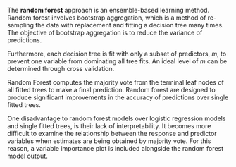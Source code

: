 The **random forest** approach is an ensemble-based learning method. Random forest involves bootstrap aggregation, which is a method of re-sampling the data with replacement and fitting a decision tree many times. The objective of bootstrap aggregation is to reduce the variance of predictions. 

Furthermore, each decision tree is fit with only a subset of predictors, $m$, to prevent one variable from dominating all tree fits. An ideal level of $m$ can be determined through cross validation.

Random Forest computes the majority vote from the terminal leaf nodes of all fitted trees to make a final prediction. Random forest are designed to produce significant improvements in the accuracy of predictions over single fitted trees.

One disadvantage to random forest models over logistic regression models and single fitted trees, is their lack of interpretability. It becomes more difficult to examine the relationship between the response and predictor variables when estimates are being obtained by majority vote. For this reason, a variable importance plot is included alongside the random forest model output.